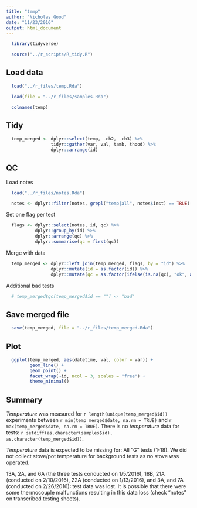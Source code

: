 ```yaml
---
title: "temp"
author: "Nicholas Good"
date: "11/23/2016"
output: html_document
---
```


```r
  library(tidyverse)
```

```r
  source("../r_scripts/R_tidy.R")
```

## Load data

```r
  load("../r_files/temp.Rda")

  load(file = "../r_files/samples.Rda")
```

```r
  colnames(temp)
```

## Tidy

```r
  temp_merged <- dplyr::select(temp, -ch2, -ch3) %>%
                 tidyr::gather(var, val, tamb, thood) %>%
                 dplyr::arrange(id)
```

## QC

Load notes

```r
  load("../r_files/notes.Rda")

  notes <- dplyr::filter(notes, grepl("temp|all", notes$inst) == TRUE)
```

Set one flag per test

```r
  flags <- dplyr::select(notes, id, qc) %>%
           dplyr::group_by(id) %>%
           dplyr::arrange(qc) %>%
           dplyr::summarise(qc = first(qc))
```

Merge with data

```r
  temp_merged <- dplyr::left_join(temp_merged, flags, by = "id") %>%
                 dplyr::mutate(id = as.factor(id)) %>%
                 dplyr::mutate(qc = as.factor(ifelse(is.na(qc), "ok", as.character(qc))))
```

Additional bad tests

```r
  # temp_merged$qc[temp_merged$id == ""] <- "bad"
```

## Save merged file

```r
  save(temp_merged, file = "../r_files/temp_merged.Rda")
```

## Plot

```r
  ggplot(temp_merged, aes(datetime, val, color = var)) +
         geom_line() +
         geom_point() +
         facet_wrap(~id, ncol = 3, scales = "free") +
         theme_minimal()
```

## Summary

$Temperature$ was measured for `r length(unique(temp_merged$id))` experiments between `r min(temp_merged$date, na.rm = TRUE)` and `r max(temp_merged$date, na.rm = TRUE)`. There is no $temperature$ data for tests: `r setdiff(as.character(samples$id), as.character(temp_merged$id))`.

$Temperature$ data is expected to be missing for: 
All "G" tests (1-18). We did not collect stove/pot temperature for background tests as no stove was operated. 

13A, 2A, and 6A (the three tests conducted on 1/5/2016), 18B, 21A (conducted on 2/10/2016), 22A (conducted on 1/13/2016), and 3A, and 7A (conducted on 2/26/2016): test data was lost. It is possible that there were some thermocouple malfunctions resulting in this data loss (check "notes" on transcribed testing sheets).  

